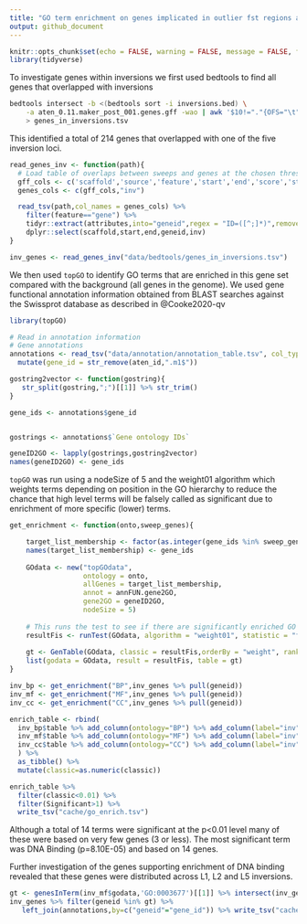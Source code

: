 ```yaml
---
title: "GO term enrichment on genes implicated in outlier fst regions and inversions"
output: github_document
---
```


```r
knitr::opts_chunk$set(echo = FALSE, warning = FALSE, message = FALSE, fig.retina = 2)
library(tidyverse)
```

To investigate genes within inversions we first used bedtools to find all genes that overlapped with inversions

```bash
bedtools intersect -b <(bedtools sort -i inversions.bed) \
	-a aten_0.11.maker_post_001.genes.gff -wao | awk '$10!="."{OFS="\t";print $1,$2,$3,$4,$5,$6,$7,$8,$9,$13}' \
	> genes_in_inversions.tsv
```

This identified a total of 214 genes that overlapped with one of the five inversion loci.


```r
read_genes_inv <- function(path){
  # Load table of overlaps between sweeps and genes at the chosen threshold
  gff_cols <- c('scaffold','source','feature','start','end','score','strand','phase','attributes')
  genes_cols <- c(gff_cols,"inv")

  read_tsv(path,col_names = genes_cols) %>% 
    filter(feature=="gene") %>% 
    tidyr::extract(attributes,into="geneid",regex = "ID=([^;]*)",remove = FALSE) %>% 
    dplyr::select(scaffold,start,end,geneid,inv) 
}

inv_genes <- read_genes_inv("data/bedtools/genes_in_inversions.tsv")
```

We then used `topGO` to identify GO terms that are enriched in this gene set compared with the background (all genes in the genome).  We used gene functional annotation information obtained from BLAST searches against the Swissprot database as described in @Cooke2020-qv




```r
library(topGO)

# Read in annotation information
# Gene annotations
annotations <- read_tsv("data/annotation/annotation_table.tsv", col_types = cols()) %>% 
  mutate(gene_id = str_remove(aten_id,".m1$")) 

gostring2vector <- function(gostring){
   str_split(gostring,";")[[1]] %>% str_trim()
}

gene_ids <- annotations$gene_id


gostrings <- annotations$`Gene ontology IDs`

geneID2GO <- lapply(gostrings,gostring2vector)
names(geneID2GO) <- gene_ids
```


`topGO` was run using a nodeSize of 5 and the weight01 algorithm which weights terms depending on position in the GO hierarchy to reduce the chance that high level terms will be falsely called as significant due to enrichment of more specific (lower) terms. 

```r
get_enrichment <- function(onto,sweep_genes){

    target_list_membership <- factor(as.integer(gene_ids %in% sweep_genes))
    names(target_list_membership) <- gene_ids
    
    GOdata <- new("topGOdata", 
                  ontology = onto, 
                  allGenes = target_list_membership, 
                  annot = annFUN.gene2GO, 
                  gene2GO = geneID2GO,
                  nodeSize = 5) 
    
    # This runs the test to see if there are significantly enriched GO terms
    resultFis <- runTest(GOdata, algorithm = "weight01", statistic = "fisher")
    
    gt <- GenTable(GOdata, classic = resultFis,orderBy = "weight", ranksOf = "classic", topNodes = 50)
    list(godata = GOdata, result = resultFis, table = gt)
}
```


```r
inv_bp <- get_enrichment("BP",inv_genes %>% pull(geneid))
inv_mf <- get_enrichment("MF",inv_genes %>% pull(geneid))
inv_cc <- get_enrichment("CC",inv_genes %>% pull(geneid))

enrich_table <- rbind(
  inv_bp$table %>% add_column(ontology="BP") %>% add_column(label="inv"),
  inv_mf$table %>% add_column(ontology="MF") %>% add_column(label="inv"),
  inv_cc$table %>% add_column(ontology="CC") %>% add_column(label="inv")
  ) %>% 
  as_tibble() %>% 
  mutate(classic=as.numeric(classic))
```

```r
enrich_table %>% 
  filter(classic<0.01) %>%
  filter(Significant>1) %>% 
  write_tsv("cache/go_enrich.tsv")
```



Although a total of 14 terms were significant at the p<0.01 level many of these were based on very few genes (3 or less).  The most significant term was DNA Binding (p=8.10E-05) and based on 14 genes. 

Further investigation of the genes supporting enrichment of DNA binding revealed that these genes were distributed across L1, L2 and L5 inversions. 

```r
gt <- genesInTerm(inv_mf$godata,'GO:0003677')[[1]] %>% intersect(inv_genes$geneid)
inv_genes %>% filter(geneid %in% gt) %>% 
   left_join(annotations,by=c("geneid"="gene_id")) %>% write_tsv("cache/dna_binding_genes.tsv")
```


